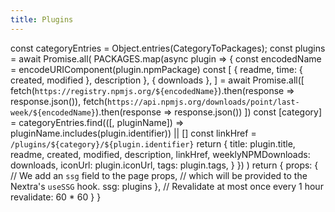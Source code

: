 ```yaml
---
title: Plugins
---
```


  const categoryEntries = Object.entries(CategoryToPackages);
  const plugins = await Promise.all(
    PACKAGES.map(async plugin => {
      const encodedName = encodeURIComponent(plugin.npmPackage)
      const [
        {
          readme,
          time: { created, modified },
          description
        },
        { downloads },
      ] = await Promise.all([
        fetch(`https://registry.npmjs.org/${encodedName}`).then(response => response.json()),
        fetch(`https://api.npmjs.org/downloads/point/last-week/${encodedName}`).then(response => response.json())
      ])
      const [category] = categoryEntries.find(([, pluginName]) => pluginName.includes(plugin.identifier)) || []
      const linkHref = `/plugins/${category}/${plugin.identifier}`
      return {
        title: plugin.title,
        readme,
        created,
        modified,
        description,
        linkHref,
        weeklyNPMDownloads: downloads,
        iconUrl: plugin.iconUrl,
        tags: plugin.tags,
      }
    })
  )
  return {
    props: {
      // We add an `ssg` field to the page props,
      // which will be provided to the Nextra's `useSSG` hook.
      ssg: plugins
    },
    // Revalidate at most once every 1 hour
    revalidate: 60 * 60
  }
}

<Plugins />
